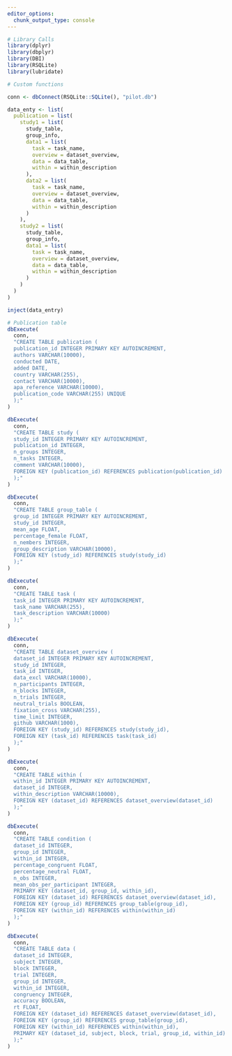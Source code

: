 ```yaml
---
editor_options:
  chunk_output_type: console
---
```

```r
# Library Calls
library(dplyr)
library(dbplyr)
library(DBI)
library(RSQLite)
library(lubridate)
```

```r
# Custom functions

```

```r
conn <- dbConnect(RSQLite::SQLite(), "pilot.db")
```

```r
data_enty <- list(
  publication = list(
    study1 = list(
      study_table,
      group_info,
      data1 = list(
        task = task_name,
        overview = dataset_overview,
        data = data_table,
        within = within_description
      ),
      data2 = list(
        task = task_name,
        overview = dataset_overview,
        data = data_table,
        within = within_description
      )
    ),
    study2 = list(
      study_table,
      group_info,
      data1 = list(
        task = task_name,
        overview = dataset_overview,
        data = data_table,
        within = within_description
      )
    )
  )
)

inject(data_entry)

```

```r
# Publication table
dbExecute(
  conn,
  "CREATE TABLE publication (
  publication_id INTEGER PRIMARY KEY AUTOINCREMENT,
  authors VARCHAR(10000),
  conducted DATE,
  added DATE,
  country VARCHAR(255),
  contact VARCHAR(10000),
  apa_reference VARCHAR(10000),
  publication_code VARCHAR(255) UNIQUE
  );"
)

dbExecute(
  conn,
  "CREATE TABLE study (
  study_id INTEGER PRIMARY KEY AUTOINCREMENT,
  publication_id INTEGER,
  n_groups INTEGER,
  n_tasks INTEGER,
  comment VARCHAR(10000),
  FOREIGN KEY (publication_id) REFERENCES publication(publication_id)
  );"
)

dbExecute(
  conn,
  "CREATE TABLE group_table (
  group_id INTEGER PRIMARY KEY AUTOINCREMENT,
  study_id INTEGER,
  mean_age FLOAT,
  percentage_female FLOAT,
  n_nembers INTEGER,
  group_description VARCHAR(10000),
  FOREIGN KEY (study_id) REFERENCES study(study_id)
  );"
)

dbExecute(
  conn,
  "CREATE TABLE task (
  task_id INTEGER PRIMARY KEY AUTOINCREMENT,
  task_name VARCHAR(255),
  task_description VARCHAR(10000)
  );"
)

dbExecute(
  conn,
  "CREATE TABLE dataset_overview (
  dataset_id INTEGER PRIMARY KEY AUTOINCREMENT,
  study_id INTEGER,
  task_id INTEGER,
  data_excl VARCHAR(10000),
  n_participants INTEGER,
  n_blocks INTEGER,
  n_trials INTEGER,
  neutral_trials BOOLEAN,
  fixation_cross VARCHAR(255),
  time_limit INTEGER,
  github VARCHAR(1000),
  FOREIGN KEY (study_id) REFERENCES study(study_id),
  FOREIGN KEY (task_id) REFERENCES task(task_id)
  );"
)

dbExecute(
  conn,
  "CREATE TABLE within (
  within_id INTEGER PRIMARY KEY AUTOINCREMENT,
  dataset_id INTEGER,
  within_description VARCHAR(10000),
  FOREIGN KEY (dataset_id) REFERENCES dataset_overview(dataset_id)
  );"
)

dbExecute(
  conn,
  "CREATE TABLE condition (
  dataset_id INTEGER,
  group_id INTEGER,
  within_id INTEGER,
  percentage_congruent FLOAT,
  percentage_neutral FLOAT,
  n_obs INTEGER,
  mean_obs_per_participant INTEGER,
  PRIMARY KEY (dataset_id, group_id, within_id),
  FOREIGN KEY (dataset_id) REFERENCES dataset_overview(dataset_id),
  FOREIGN KEY (group_id) REFERENCES group_table(group_id),
  FOREIGN KEY (within_id) REFERENCES within(within_id)
  );"
)

dbExecute(
  conn,
  "CREATE TABLE data (
  dataset_id INTEGER,
  subject INTEGER,
  block INTEGER,
  trial INTEGER,
  group_id INTEGER,
  within_id INTEGER,
  congruency INTEGER,
  accuracy BOOLEAN,
  rt FLOAT,
  FOREIGN KEY (dataset_id) REFERENCES dataset_overview(dataset_id),
  FOREIGN KEY (group_id) REFERENCES group_table(group_id),
  FOREIGN KEY (within_id) REFERENCES within(within_id),
  PRIMARY KEY (dataset_id, subject, block, trial, group_id, within_id)
  );"
)
```

